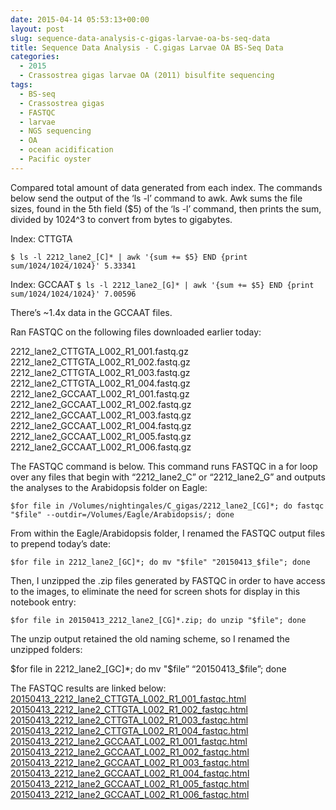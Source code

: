 ```yaml
---
date: 2015-04-14 05:53:13+00:00
layout: post
slug: sequence-data-analysis-c-gigas-larvae-oa-bs-seq-data
title: Sequence Data Analysis - C.gigas Larvae OA BS-Seq Data
categories:
  - 2015
  - Crassostrea gigas larvae OA (2011) bisulfite sequencing
tags:
  - BS-seq
  - Crassostrea gigas
  - FASTQC
  - larvae
  - NGS sequencing
  - OA
  - ocean acidification
  - Pacific oyster
---
```


Compared total amount of data generated from each index. The commands below send the output of the 'ls -l' command to awk. Awk sums the file sizes, found in the 5th field ($5) of the 'ls -l' command, then prints the sum, divided by 1024^3 to convert from bytes to gigabytes.

Index: CTTGTA

`$ ls -l 2212_lane2_[C]* | awk '{sum += $5} END {print sum/1024/1024/1024}'
5.33341`

Index: GCCAAT
`$ ls -l 2212_lane2_[G]* | awk '{sum += $5} END {print sum/1024/1024/1024}'
7.00596`

There's ~1.4x data in the GCCAAT files.



Ran FASTQC on the following files downloaded earlier today:

2212_lane2_CTTGTA_L002_R1_001.fastq.gz
2212_lane2_CTTGTA_L002_R1_002.fastq.gz
2212_lane2_CTTGTA_L002_R1_003.fastq.gz
2212_lane2_CTTGTA_L002_R1_004.fastq.gz
2212_lane2_GCCAAT_L002_R1_001.fastq.gz
2212_lane2_GCCAAT_L002_R1_002.fastq.gz
2212_lane2_GCCAAT_L002_R1_003.fastq.gz
2212_lane2_GCCAAT_L002_R1_004.fastq.gz
2212_lane2_GCCAAT_L002_R1_005.fastq.gz
2212_lane2_GCCAAT_L002_R1_006.fastq.gz



The FASTQC command is below. This command runs FASTQC in a for loop over any files that begin with "2212_lane2_C" or "2212_lane2_G" and outputs the analyses to the Arabidopsis folder on Eagle:

`$for file in /Volumes/nightingales/C_gigas/2212_lane2_[CG]*; do fastqc "$file" --outdir=/Volumes/Eagle/Arabidopsis/; done`



From within the Eagle/Arabidopsis folder, I renamed the FASTQC output files to prepend today's date:

`$for file in 2212_lane2_[GC]*; do mv "$file" "20150413_$file"; done`



Then, I unzipped the .zip files generated by FASTQC in order to have access to the images, to eliminate the need for screen shots for display in this notebook entry:

`$for file in 20150413_2212_lane2_[CG]*.zip; do unzip "$file"; done`



The unzip output retained the old naming scheme, so I renamed the unzipped folders:

$for file in 2212_lane2_[GC]*; do mv "$file" "20150413_$file"; done



The FASTQC results are linked below:
[
20150413_2212_lane2_CTTGTA_L002_R1_001_fastqc.html](https://eagle.fish.washington.edu/Arabidopsis/20150413_2212_lane2_CTTGTA_L002_R1_001_fastqc.html)
[20150413_2212_lane2_CTTGTA_L002_R1_002_fastqc.html](https://eagle.fish.washington.edu/Arabidopsis/20150413_2212_lane2_CTTGTA_L002_R1_002_fastqc.html)
[20150413_2212_lane2_CTTGTA_L002_R1_003_fastqc.html](https://eagle.fish.washington.edu/Arabidopsis/20150413_2212_lane2_CTTGTA_L002_R1_003_fastqc.html)
[20150413_2212_lane2_CTTGTA_L002_R1_004_fastqc.html](https://eagle.fish.washington.edu/Arabidopsis/20150413_2212_lane2_CTTGTA_L002_R1_004_fastqc.html)
[20150413_2212_lane2_GCCAAT_L002_R1_001_fastqc.html](https://eagle.fish.washington.edu/Arabidopsis/20150413_2212_lane2_GCCAAT_L002_R1_001_fastqc.html)
[20150413_2212_lane2_GCCAAT_L002_R1_002_fastqc.html](https://eagle.fish.washington.edu/Arabidopsis/20150413_2212_lane2_GCCAAT_L002_R1_002_fastqc.html)
[20150413_2212_lane2_GCCAAT_L002_R1_003_fastqc.html](https://eagle.fish.washington.edu/Arabidopsis/20150413_2212_lane2_GCCAAT_L002_R1_003_fastqc.html)
[20150413_2212_lane2_GCCAAT_L002_R1_004_fastqc.html](https://eagle.fish.washington.edu/Arabidopsis/20150413_2212_lane2_GCCAAT_L002_R1_004_fastqc.html)
[20150413_2212_lane2_GCCAAT_L002_R1_005_fastqc.html](https://eagle.fish.washington.edu/Arabidopsis/20150413_2212_lane2_GCCAAT_L002_R1_005_fastqc.html)
[20150413_2212_lane2_GCCAAT_L002_R1_006_fastqc.html](https://eagle.fish.washington.edu/Arabidopsis/20150413_2212_lane2_GCCAAT_L002_R1_006_fastqc.html)



